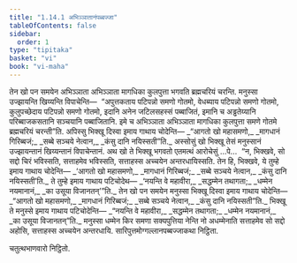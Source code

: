 ```yaml
---
title: "1.14.1 अभिञ्ञातानंपब्बज्जा"
tableOfContents: false
sidebar:
  order: 1
type: "tipitaka"
basket: "vi"
book: "vi-maha"
---
```



<DynamicBreadcrumb />

<Division number="63" book="vi-maha">

<Paragraph number="239" book="vi-maha">
तेन खो पन समयेन अभिञ्ञाता अभिञ्ञाता मागधिका कुलपुत्ता भगवति ब्रह्मचरियं चरन्ति. मनुस्सा उज्झायन्ति खिय्यन्ति विपाचेन्ति—  “अपुत्तकताय पटिपन्नो समणो गोतमो, वेधब्याय पटिपन्नो समणो गोतमो, कुलुपच्छेदाय पटिपन्नो समणो गोतमो, इदानि अनेन जटिलसहस्सं पब्बाजितं, इमानि च अड्ढतेय्यानि परिब्बाजकसतानि सञ्चयानि पब्बाजितानि. इमे च अभिञ्ञाता अभिञ्ञाता मागधिका कुलपुत्ता समणे गोतमे ब्रह्मचरियं चरन्ती”ति. अपिस्सु भिक्खू दिस्वा इमाय गाथाय चोदेन्ति—
</Paragraph>

<Paragraph number="240" type="verses" book="vi-maha">
_“आगतो खो महासमणो,_  
_मागधानं गिरिब्बजं;_  
_सब्बे सञ्चये नेत्वान,_  
_कंसु दानि नयिस्सती”ति._  

</Paragraph>

<Paragraph number="241" book="vi-maha">
अस्सोसुं खो भिक्खू तेसं मनुस्सानं उज्झायन्तानं खिय्यन्तानं विपाचेन्तानं. अथ खो ते भिक्खू भगवतो एतमत्थं आरोचेसुं …पे…  “न, भिक्खवे, सो सद्दो चिरं भविस्सति, सत्ताहमेव भविस्सति, सत्ताहस्स अच्चयेन अन्तरधायिस्सति. तेन हि, भिक्खवे, ये तुम्हे इमाय गाथाय चोदेन्ति—
</Paragraph>

<Paragraph number="242" type="verses" book="vi-maha">
_‘आगतो खो महासमणो,_  
_मागधानं गिरिब्बजं;_  
_सब्बे सञ्चये नेत्वान,_  
_कंसु दानि नयिस्सती’ति._  

</Paragraph>

<Paragraph number="243" book="vi-maha">
ते तुम्हे इमाय गाथाय पटिचोदेथ—
</Paragraph>

<Paragraph number="244" type="verses" book="vi-maha">
_‘नयन्ति वे महावीरा,_  
_सद्धम्मेन तथागता;_  
_धम्मेन नयमानानं,_  
_का उसूया विजानतन्’”ति._  

</Paragraph>

<Paragraph number="245" book="vi-maha">
तेन खो पन समयेन मनुस्सा भिक्खू दिस्वा इमाय गाथाय चोदेन्ति—
</Paragraph>

<Paragraph number="246" type="verses" book="vi-maha">
_“आगतो खो महासमणो,_  
_मागधानं गिरिब्बजं;_  
_सब्बे सञ्चये नेत्वान,_  
_कंसु दानि नयिस्सती”ति._  

</Paragraph>

<Paragraph number="247" book="vi-maha">
भिक्खू ते मनुस्से इमाय गाथाय पटिचोदेन्ति—
</Paragraph>

<Paragraph number="248" type="verses" book="vi-maha">
_“नयन्ति वे महावीरा,_  
_सद्धम्मेन तथागता;_  
_धम्मेन नयमानानं,_  
_का उसूया विजानतन्”ति._  

</Paragraph>

<Paragraph number="249" book="vi-maha">
मनुस्सा धम्मेन किर समणा सक्यपुत्तिया नेन्ति नो अधम्मेनाति सत्ताहमेव सो सद्दो अहोसि, सत्ताहस्स अच्चयेन अन्तरधायि.

</Paragraph>
</Division>

<Paragraph number="250" type="center" book="vi-maha">
सारिपुत्तमोग्गल्लानपब्बज्जाकथा निट्ठिता.

  
चतुत्थभाणवारो निट्ठितो.
</Paragraph>